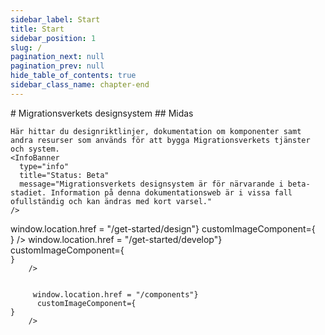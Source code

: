 ```yaml
---
sidebar_label: Start
title: Start
sidebar_position: 1
slug: /
pagination_next: null
pagination_prev: null
hide_table_of_contents: true
sidebar_class_name: chapter-end
---
```






<div className="row">
  <div className="col col--8">
    # Migrationsverkets designsystem 
    ## Midas

    Här hittar du designriktlinjer, dokumentation om komponenter samt andra resurser som används för att bygga Migrationsverkets tjänster och system.
    <InfoBanner
      type="info"
      title="Status: Beta"
      message="Migrationsverkets designsystem är för närvarande i beta-stadiet. Information på denna dokumentationsweb är i vissa fall ofullständig och kan ändras med kort varsel."
    />
  </div>
</div>

<Grid fluid="true">
  <GridItem col={4}>
    <Card
      title="För designers"
      content="Här hittar du resurser för att använda våra designkomponenter."
      headingTag={'h2'}
      onPress={() => window.location.href = "/get-started/design"}
      customImageComponent={<div className="card-icon"><Figma size={48} strokeWidth={1.5} /></div>}
    />
  </GridItem>
  <GridItem col={4}>
    <Card
      title="För utvecklare"
      content="Här hittar du guider för hur du kommer igång med våra komponenter."
      headingTag={'h2'}
      onPress={() => window.location.href = "/get-started/develop"}
      customImageComponent={<div className="card-icon"><Code size={48} strokeWidth={1.5} /></div>}
    />
  </GridItem>
  <GridItem col={4}>
    <Card
      title="Komponenter"
      content="Utforska våra komponenter."
      headingTag={'h2'}
      onPress={() => window.location.href = "/components"}
      customImageComponent={<div className="card-icon"><Component size={48} strokeWidth={1.5} /></div>}
    />
  </GridItem>
</Grid>